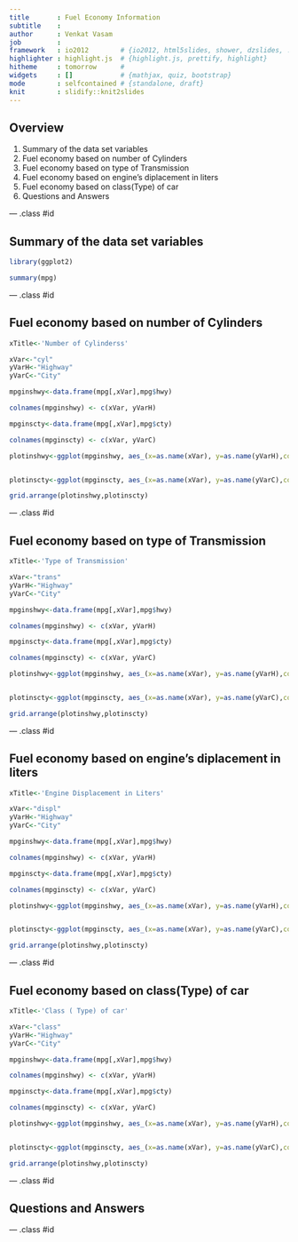 ```yaml
---
title       : Fuel Economy Information
subtitle    : 
author      : Venkat Vasam
job         : 
framework   : io2012        # {io2012, html5slides, shower, dzslides, ...}
highlighter : highlight.js  # {highlight.js, prettify, highlight}
hitheme     : tomorrow      # 
widgets     : []            # {mathjax, quiz, bootstrap}
mode        : selfcontained # {standalone, draft}
knit        : slidify::knit2slides
---
```


## Overview

1. Summary of the data set variables
2. Fuel economy based on number of Cylinders
3. Fuel economy based on type of Transmission
4. Fuel economy based on engine's diplacement in liters
5. Fuel economy based on class(Type) of car
6. Questions and Answers


--- .class #id 

## Summary of the data set variables


```r

library(ggplot2)

summary(mpg)

```


--- .class #id 

## Fuel economy based on number of Cylinders


```r

xTitle<-'Number of Cylinderss'

xVar<-"cyl"
yVarH<-"Highway"
yVarC<-"City"

mpginshwy<-data.frame(mpg[,xVar],mpg$hwy)

colnames(mpginshwy) <- c(xVar, yVarH)

mpginscty<-data.frame(mpg[,xVar],mpg$cty)

colnames(mpginscty) <- c(xVar, yVarC)

plotinshwy<-ggplot(mpginshwy, aes_(x=as.name(xVar), y=as.name(yVarH),color=as.name(yVarH) ))+geom_boxplot()


plotinscty<-ggplot(mpginscty, aes_(x=as.name(xVar), y=as.name(yVarC),color=as.name(yVarC) ))+geom_boxplot()

grid.arrange(plotinshwy,plotinscty)

```

--- .class #id 

## Fuel economy based on type of Transmission


```r

xTitle<-'Type of Transmission'

xVar<-"trans"
yVarH<-"Highway"
yVarC<-"City"

mpginshwy<-data.frame(mpg[,xVar],mpg$hwy)

colnames(mpginshwy) <- c(xVar, yVarH)

mpginscty<-data.frame(mpg[,xVar],mpg$cty)

colnames(mpginscty) <- c(xVar, yVarC)

plotinshwy<-ggplot(mpginshwy, aes_(x=as.name(xVar), y=as.name(yVarH),color=as.name(yVarH) ))+geom_boxplot()


plotinscty<-ggplot(mpginscty, aes_(x=as.name(xVar), y=as.name(yVarC),color=as.name(yVarC) ))+geom_boxplot()

grid.arrange(plotinshwy,plotinscty)

```

--- .class #id 

## Fuel economy based on engine's diplacement in liters


```r

xTitle<-'Engine Displacement in Liters'

xVar<-"displ"
yVarH<-"Highway"
yVarC<-"City"

mpginshwy<-data.frame(mpg[,xVar],mpg$hwy)

colnames(mpginshwy) <- c(xVar, yVarH)

mpginscty<-data.frame(mpg[,xVar],mpg$cty)

colnames(mpginscty) <- c(xVar, yVarC)

plotinshwy<-ggplot(mpginshwy, aes_(x=as.name(xVar), y=as.name(yVarH),color=as.name(yVarH) ))+geom_boxplot()


plotinscty<-ggplot(mpginscty, aes_(x=as.name(xVar), y=as.name(yVarC),color=as.name(yVarC) ))+geom_boxplot()

grid.arrange(plotinshwy,plotinscty)

```

--- .class #id 

## Fuel economy based on class(Type) of car


```r

xTitle<-'Class ( Type) of car'

xVar<-"class"
yVarH<-"Highway"
yVarC<-"City"

mpginshwy<-data.frame(mpg[,xVar],mpg$hwy)

colnames(mpginshwy) <- c(xVar, yVarH)

mpginscty<-data.frame(mpg[,xVar],mpg$cty)

colnames(mpginscty) <- c(xVar, yVarC)

plotinshwy<-ggplot(mpginshwy, aes_(x=as.name(xVar), y=as.name(yVarH),color=as.name(yVarH) ))+geom_boxplot()


plotinscty<-ggplot(mpginscty, aes_(x=as.name(xVar), y=as.name(yVarC),color=as.name(yVarC) ))+geom_boxplot()

grid.arrange(plotinshwy,plotinscty)

```

--- .class #id 

## Questions and Answers

--- .class #id 
